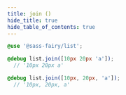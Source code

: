 ```yaml
---
title: join ()
hide_title: true
hide_table_of_contents: true
---
```


<DocPage fieldName="join" fieldType="function" spec={Spec} />

```scss
@use '@sass-fairy/list';

@debug list.join([10px 20px 'a']);
  // '10px 20px a'

@debug list.join([10px, 20px, 'a']);
  // '10px, 20px, a'
```
